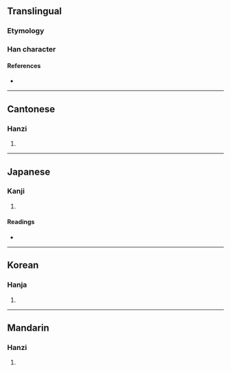 {{character info/new}}
==Translingual==

===Etymology===
{{Han etym}}

===Han character===
{{Han char|rn=18|rad=刀|as=12|sn=14|four=12200|canj=NBLN|ids=⿰矞刂}}

====References====
* {{Han ref|kx=0143.460|dkj=02180|dj=0324.210|hdz=10357.010|uh=5280|ud=21120|bh=E141|bd=57665}}

----

==Cantonese==

===Hanzi===
{{yue-hanzi|jyut=wat6|y=wat6}}

# {{defn|lang=yue|sort=刀12}}

----

==Japanese==

===Kanji===
{{ja-kanji|grade=|rs=刀12}}

# {{defn|lang=ja|sort=刀12}}

====Readings====
* {{ja-readings|on=かつ, けつ}}

----

==Korean==

===Hanja===
{{ko-hanja|hangeul=괄|rv=gwal|mr=kwal}}

# {{defn|lang=ko|sort=刀12}}

----

==Mandarin==

===Hanzi===
{{cmn-hanzi|pin=[[guā]] ([[gua1]]), [[huá]] ([[hua2]])|wg=kua<sup>1</sup>, hua<sup>2</sup>}}

# {{defn|lang=cmn|sort=刀12}}